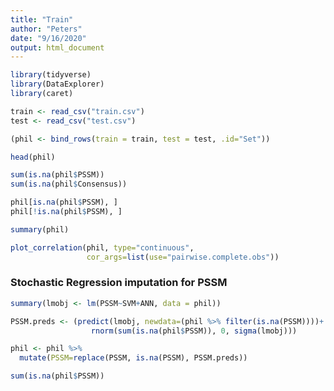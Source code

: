 ```yaml
---
title: "Train"
author: "Peters"
date: "9/16/2020"
output: html_document
---
```


```r
library(tidyverse)
library(DataExplorer)
library(caret)

train <- read_csv("train.csv")
test <- read_csv("test.csv")

(phil <- bind_rows(train = train, test = test, .id="Set"))
```

```r
head(phil)
```

```r
sum(is.na(phil$PSSM))
sum(is.na(phil$Consensus))

phil[is.na(phil$PSSM), ]
phil[!is.na(phil$PSSM), ]
```

```r
summary(phil)

plot_correlation(phil, type="continuous", 
                 cor_args=list(use="pairwise.complete.obs"))
```

### Stochastic Regression imputation for PSSM
```r
summary(lmobj <- lm(PSSM~SVM+ANN, data = phil))

PSSM.preds <- (predict(lmobj, newdata=(phil %>% filter(is.na(PSSM))))+
                  rnorm(sum(is.na(phil$PSSM)), 0, sigma(lmobj)))

phil <- phil %>%
  mutate(PSSM=replace(PSSM, is.na(PSSM), PSSM.preds))

sum(is.na(phil$PSSM))

```

